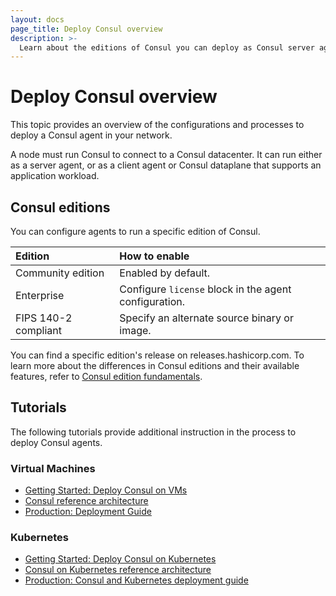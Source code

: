 ```yaml
---
layout: docs
page_title: Deploy Consul overview
description: >-
  Learn about the editions of Consul you can deploy as Consul server agents, client agents, and dataplanes. You can find additional guidance for the deployment process in our tutorials.
---
```


# Deploy Consul overview

This topic provides an overview of the configurations and processes to deploy a Consul agent in your network. 

A node must run Consul to connect to a Consul datacenter. It can run either as a server agent, or as a client agent or Consul dataplane that supports an application workload.

## Consul editions

You can configure agents to run a specific edition of Consul.

| Edition              | How to enable                                         |
| :------------------- | :---------------------------------------------------- |
| Community edition    | Enabled by default.                                   |
| Enterprise           | Configure `license` block in the agent configuration. |
| FIPS 140-2 compliant | Specify an alternate source binary or image.          |

You can find a specific edition's release on releases.hashicorp.com. To learn more about the differences in Consul editions and their available features, refer to [Consul edition fundamentals](/consul/docs/fundamentals/editions).

## Tutorials

The following tutorials provide additional instruction in the process to deploy Consul agents.

### Virtual Machines

- [Getting Started: Deploy Consul on VMs](/consul/tutorials/get-started-vms/virtual-machine-gs-deploy)
- [Consul reference architecture](/consul/tutorials/production-vms/reference-architecture)
- [Production: Deployment Guide](/consul/tutorials/production-vms/deployment-guide)

### Kubernetes

- [Getting Started: Deploy Consul on Kubernetes](/consul/tutorials/get-started-kubernetes/kubernetes-gs-deploy)
- [Consul on Kubernetes reference architecture](/consul/tutorials/production-kubernetes/kubernetes-reference-architecture)
- [Production: Consul and Kubernetes deployment guide](/consul/tutorials/production-kubernetes/kubernetes-deployment-guide)